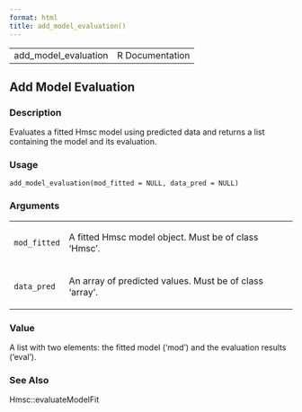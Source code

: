 ```yaml
---
format: html
title: add_model_evaluation()
---
```


<html><head>
<meta http-equiv="Content-Type" content="text/html; charset=utf-8" />
<meta name="viewport" content="width=device-width, initial-scale=1.0, user-scalable=yes" />
<link rel="stylesheet" href="https://cdn.jsdelivr.net/npm/katex@0.15.3/dist/katex.min.css">
<script type="text/javascript">
const macros = { "\\R": "\\textsf{R}", "\\code": "\\texttt"};
function processMathHTML() {
    var l = document.getElementsByClassName('reqn');
    for (let e of l) { katex.render(e.textContent, e, { throwOnError: false, macros }); }
    return;
}</script>
<script defer src="https://cdn.jsdelivr.net/npm/katex@0.15.3/dist/katex.min.js"
    onload="processMathHTML();"></script>
<link rel="stylesheet" type="text/css" href="R.css" />
</head><body><div class="container"><main>

<table style="width: 100%;"><tr><td>add_model_evaluation</td><td style="text-align: right;">R Documentation</td></tr></table>

<h2>Add Model Evaluation</h2>

<h3>Description</h3>

<p>Evaluates a fitted Hmsc model using predicted data and returns a list
containing the model and its evaluation.
</p>


<h3>Usage</h3>

<pre><code class='language-R'>add_model_evaluation(mod_fitted = NULL, data_pred = NULL)
</code></pre>


<h3>Arguments</h3>

<table>
<tr><td><code id="mod_fitted">mod_fitted</code></td>
<td>
<p>A fitted Hmsc model object. Must be of class 'Hmsc'.</p>
</td></tr>
<tr><td><code id="data_pred">data_pred</code></td>
<td>
<p>An array of predicted values. Must be of class 'array'.</p>
</td></tr>
</table>


<h3>Value</h3>

<p>A list with two elements: the fitted model ('mod') and the evaluation
results ('eval').
</p>


<h3>See Also</h3>

<p>Hmsc::evaluateModelFit
</p>

</main>

</div>
</body></html>

